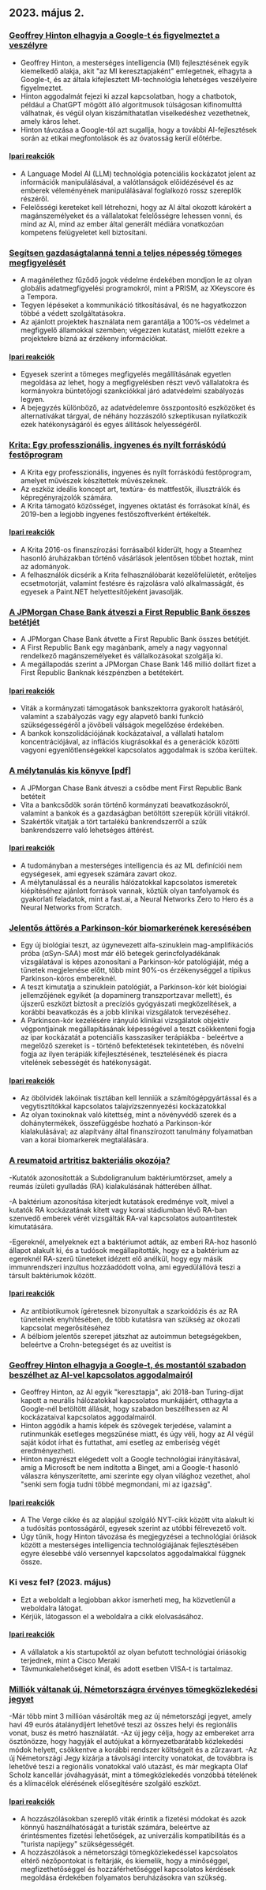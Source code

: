 

<CallToAction />

<Steps>

## 2023. május 2.

### [Geoffrey Hinton elhagyja a Google-t és figyelmeztet a veszélyre](https://www.nytimes.com/2023/05/01/technology/ai-google-chatbot-engineer-quits-hinton.html)

- Geoffrey Hinton, a mesterséges intelligencia (MI) fejlesztésének egyik kiemelkedő alakja, akit "az MI keresztapjaként" emlegetnek, elhagyta a Google-t, és az általa kifejlesztett MI-technológia lehetséges veszélyeire figyelmeztet.
- Hinton aggodalmát fejezi ki azzal kapcsolatban, hogy a chatbotok, például a ChatGPT mögött álló algoritmusok túlságosan kifinomulttá válhatnak, és végül olyan kiszámíthatatlan viselkedéshez vezethetnek, amely káros lehet.
- Hinton távozása a Google-tól azt sugallja, hogy a további AI-fejlesztések során az etikai megfontolások és az óvatosság kerül előtérbe.

#### [Ipari reakciók](http://news.ycombinator.com/item?id=35771104)

- A Language Model AI (LLM) technológia potenciális kockázatot jelent az információk manipulálásával, a valótlanságok előidézésével és az emberek véleményének manipulálásával foglalkozó rossz szereplők részéről.
- Felelősségi kereteket kell létrehozni, hogy az AI által okozott károkért a magánszemélyeket és a vállalatokat felelősségre lehessen vonni, és mind az AI, mind az ember által generált médiára vonatkozóan kompetens felügyeletet kell biztosítani.

### [Segítsen gazdaságtalanná tenni a teljes népesség tömeges megfigyelését](https://prism-break.org/en/)

- A magánélethez fűződő jogok védelme érdekében mondjon le az olyan globális adatmegfigyelési programokról, mint a PRISM, az XKeyscore és a Tempora.
- Tegyen lépéseket a kommunikáció titkosításával, és ne hagyatkozzon többé a védett szolgáltatásokra.
- Az ajánlott projektek használata nem garantálja a 100%-os védelmet a megfigyelő államokkal szemben; végezzen kutatást, mielőtt ezekre a projektekre bízná az érzékeny információkat.

#### [Ipari reakciók](http://news.ycombinator.com/item?id=35772005)

- Egyesek szerint a tömeges megfigyelés megállításának egyetlen megoldása az lehet, hogy a megfigyelésben részt vevő vállalatokra és kormányokra büntetőjogi szankciókkal járó adatvédelmi szabályozás legyen.
- A bejegyzés különböző, az adatvédelemre összpontosító eszközöket és alternatívákat tárgyal, de néhány hozzászóló szkeptikusan nyilatkozik ezek hatékonyságáról és egyes állítások helyességéről.

### [Krita: Egy professzionális, ingyenes és nyílt forráskódú festőprogram](https://krita.org/en/)

- A Krita egy professzionális, ingyenes és nyílt forráskódú festőprogram, amelyet művészek készítettek művészeknek.
- Az eszköz ideális koncept art, textúra- és mattfestők, illusztrálók és képregényrajzolók számára.
- A Krita támogató közösséget, ingyenes oktatást és forrásokat kínál, és 2019-ben a legjobb ingyenes festőszoftverként értékelték.

#### [Ipari reakciók](http://news.ycombinator.com/item?id=35771994)

- A Krita 2016-os finanszírozási forrásaiból kiderült, hogy a Steamhez hasonló áruházakban történő vásárlások jelentősen többet hoztak, mint az adományok.
- A felhasználók dicsérik a Krita felhasználóbarát kezelőfelületét, erőteljes ecsetmotorját, valamint festésre és rajzolásra való alkalmasságát, és egyesek a Paint.NET helyettesítőjeként javasolják.

### [A JPMorgan Chase Bank átveszi a First Republic Bank összes betétjét](https://www.fdic.gov/news/press-releases/2023/pr23034.html)

- A JPMorgan Chase Bank átvette a First Republic Bank összes betétjét.
- A First Republic Bank egy magánbank, amely a nagy vagyonnal rendelkező magánszemélyeket és vállalkozásokat szolgálja ki.
- A megállapodás szerint a JPMorgan Chase Bank 146 millió dollárt fizet a First Republic Banknak készpénzben a betétekért.

#### [Ipari reakciók](http://news.ycombinator.com/item?id=35770048)

- Viták a kormányzati támogatások bankszektorra gyakorolt hatásáról, valamint a szabályozás vagy egy alapvető banki funkció szükségességéről a jövőbeli válságok megelőzése érdekében.
- A bankok konszolidációjának kockázataival, a vállalati hatalom koncentrációjával, az inflációs kiugrásokkal és a generációk közötti vagyoni egyenlőtlenségekkel kapcsolatos aggodalmak is szóba kerültek.

### [A mélytanulás kis könyve [pdf]](https://fleuret.org/public/lbdl.pdf)

- A JPMorgan Chase Bank átveszi a csődbe ment First Republic Bank betéteit
- Vita a bankcsődök során történő kormányzati beavatkozásokról, valamint a bankok és a gazdaságban betöltött szerepük körüli vitákról.
- Szakértők vitatják a tört tartalékú bankrendszerről a szűk bankrendszerre való lehetséges áttérést.

#### [Ipari reakciók](http://news.ycombinator.com/item?id=35767789)

- A tudományban a mesterséges intelligencia és az ML definíciói nem egységesek, ami egyesek számára zavart okoz.
- A mélytanulással és a neurális hálózatokkal kapcsolatos ismeretek kiépítéséhez ajánlott források vannak, köztük olyan tanfolyamok és gyakorlati feladatok, mint a fast.ai, a Neural Networks Zero to Hero és a Neural Networks from Scratch.

### [Jelentős áttörés a Parkinson-kór biomarkerének keresésében](https://www.michaeljfox.org/publication/michael-j-fox-foundation-announces-significant-breakthrough-search-parkinsons-biomarker)

- Egy új biológiai teszt, az úgynevezett alfa-szinuklein mag-amplifikációs próba (αSyn-SAA) most már élő betegek gerincfolyadékának vizsgálatával is képes azonosítani a Parkinson-kór patológiáját, még a tünetek megjelenése előtt, több mint 90%-os érzékenységgel a tipikus Parkinson-kóros embereknél.
- A teszt kimutatja a szinuklein patológiát, a Parkinson-kór két biológiai jellemzőjének egyikét (a dopaminerg transzportzavar mellett), és újszerű eszközt biztosít a precíziós gyógyászati megközelítések, a korábbi beavatkozás és a jobb klinikai vizsgálatok tervezéséhez.
- A Parkinson-kór kezelésére irányuló klinikai vizsgálatok objektív végpontjainak megállapításának képességével a teszt csökkenteni fogja az ipar kockázatát a potenciális kasszasiker terápiákba - beleértve a megelőző szereket is - történő befektetések tekintetében, és növelni fogja az ilyen terápiák kifejlesztésének, tesztelésének és piacra vitelének sebességét és hatékonyságát.

#### [Ipari reakciók](http://news.ycombinator.com/item?id=35770563)

- Az öbölvidék lakóinak tisztában kell lenniük a számítógépgyártással és a vegytisztítókkal kapcsolatos talajvízszennyezési kockázatokkal
- Az olyan toxinoknak való kitettség, mint a növényvédő szerek és a dohánytermékek, összefüggésbe hozható a Parkinson-kór kialakulásával; az alapítvány által finanszírozott tanulmány folyamatban van a korai biomarkerek megtalálására.

### [A reumatoid artritisz bakteriális okozója?](https://www.the-scientist.com/news-opinion/a-bacterial-culprit-for-rheumatoid-arthritis-71088)

-Kutatók azonosították a Subdoligranulum baktériumtörzset, amely a reumás ízületi gyulladás (RA) kialakulásának hátterében állhat.

-A baktérium azonosítása kiterjedt kutatások eredménye volt, mivel a kutatók RA kockázatának kitett vagy korai stádiumban lévő RA-ban szenvedő emberek vérét vizsgálták RA-val kapcsolatos autoantitestek kimutatására.

-Egereknél, amelyeknek ezt a baktériumot adták, az emberi RA-hoz hasonló állapot alakult ki, és a tudósok megállapították, hogy ez a baktérium az egereknél RA-szerű tüneteket idézett elő anélkül, hogy egy másik immunrendszeri inzultus hozzáadódott volna, ami egyedülállóvá teszi a társult baktériumok között.

#### [Ipari reakciók](http://news.ycombinator.com/item?id=35775704)

- Az antibiotikumok ígéretesnek bizonyultak a szarkoidózis és az RA tüneteinek enyhítésében, de több kutatásra van szükség az okozati kapcsolat megerősítéséhez
- A bélbiom jelentős szerepet játszhat az autoimmun betegségekben, beleértve a Crohn-betegséget és az uveitist is

### [Geoffrey Hinton elhagyja a Google-t, és mostantól szabadon beszélhet az AI-vel kapcsolatos aggodalmairól](https://www.theverge.com/2023/5/1/23706311/hinton-godfather-of-ai-threats-fears-warnings)

- Geoffrey Hinton, az AI egyik "keresztapja", aki 2018-ban Turing-díjat kapott a neurális hálózatokkal kapcsolatos munkájáért, otthagyta a Google-nél betöltött állását, hogy szabadon beszélhessen az AI kockázataival kapcsolatos aggodalmairól.
- Hinton aggódik a hamis képek és szövegek terjedése, valamint a rutinmunkák esetleges megszűnése miatt, és úgy véli, hogy az AI végül saját kódot írhat és futtathat, ami esetleg az emberiség végét eredményezheti.
- Hinton nagyrészt elégedett volt a Google technológiai irányításával, amíg a Microsoft be nem indította a Binget, ami a Google-t hasonló válaszra kényszerítette, ami szerinte egy olyan világhoz vezethet, ahol "senki sem fogja tudni többé megmondani, mi az igazság".

#### [Ipari reakciók](http://news.ycombinator.com/item?id=35771508)

- A The Verge cikke és az alapjául szolgáló NYT-cikk között vita alakult ki a tudósítás pontosságáról, egyesek szerint az utóbbi félrevezető volt.
- Úgy tűnik, hogy Hinton távozása és megjegyzései a technológiai óriások között a mesterséges intelligencia technológiájának fejlesztésében egyre élesebbé váló versennyel kapcsolatos aggodalmakkal függnek össze.

### Ki vesz fel? (2023. május)

- Ezt a weboldalt a legjobban akkor ismerheti meg, ha közvetlenül a weboldalra látogat.
- Kérjük, látogasson el a weboldalra a cikk elolvasásához.

#### [Ipari reakciók](http://news.ycombinator.com/item?id=35773707)

- A vállalatok a kis startupoktól az olyan befutott technológiai óriásokig terjednek, mint a Cisco Meraki
- Távmunkalehetőséget kínál, és adott esetben VISA-t is tartalmaz.

### [Milliók váltanak új, Németországra érvényes tömegközlekedési jegyet](https://apnews.com/article/germany-public-transit-cheap-ticket-trains-metro-3d83f1a35ab8e3945b8034b9bd511c29)

-Már több mint 3 millióan vásárolták meg az új németországi jegyet, amely havi 49 eurós átalánydíjért lehetővé teszi az összes helyi és regionális vonat, busz és metró használatát.
-Az új jegy célja, hogy az embereket arra ösztönözze, hogy hagyják el autójukat a környezetbarátabb közlekedési módok helyett, csökkentve a korábbi rendszer költségeit és a zűrzavart.
-Az új Németországi Jegy kizárja a távolsági intercity vonatokat, de továbbra is lehetővé teszi a regionális vonatokkal való utazást, és már megkapta Olaf Scholz kancellár jóváhagyását, mint a tömegközlekedés vonzóbbá tételének és a klímacélok elérésének elősegítésére szolgáló eszközt.

#### [Ipari reakciók](http://news.ycombinator.com/item?id=35770816)

- A hozzászólásokban szereplő viták érintik a fizetési módokat és azok könnyű használhatóságát a turisták számára, beleértve az érintésmentes fizetési lehetőségek, az univerzális kompatibilitás és a "turista napijegy" szükségességét.
- A hozzászólások a németországi tömegközlekedéssel kapcsolatos eltérő nézőpontokat is feltárják, és kiemelik, hogy a minőséggel, megfizethetőséggel és hozzáférhetőséggel kapcsolatos kérdések megoldása érdekében folyamatos beruházásokra van szükség.

</Steps>
